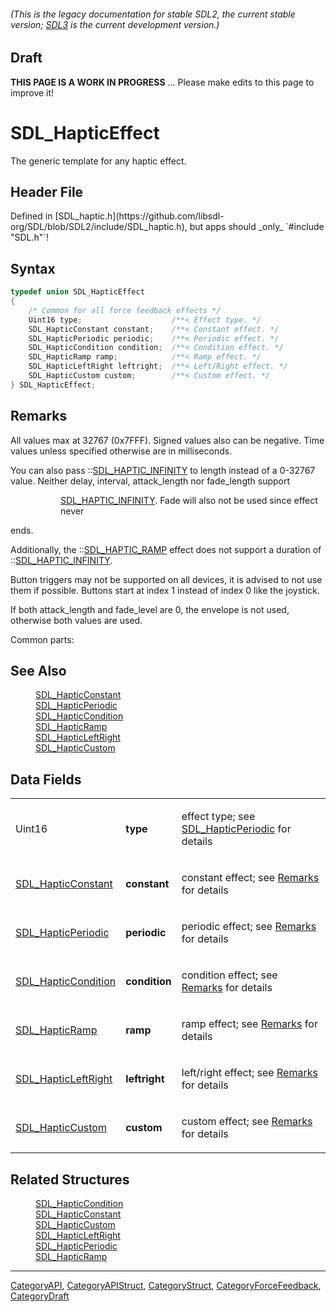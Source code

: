 ====== (This is the legacy documentation for stable SDL2, the current stable version; [https://wiki.libsdl.org/SDL3/ SDL3] is the current development version.) ======

== Draft ==

'''THIS PAGE IS A WORK IN PROGRESS''' ... Please make edits to this page to improve it!
= SDL_HapticEffect =

The generic template for any haptic effect.

== Header File ==

Defined in [SDL_haptic.h](https://github.com/libsdl-org/SDL/blob/SDL2/include/SDL_haptic.h), but apps should _only_ `#include "SDL.h"`!

== Syntax ==

<syntaxhighlight lang='c'>
typedef union SDL_HapticEffect
{
    /* Common for all force feedback effects */
    Uint16 type;                    /**< Effect type. */
    SDL_HapticConstant constant;    /**< Constant effect. */
    SDL_HapticPeriodic periodic;    /**< Periodic effect. */
    SDL_HapticCondition condition;  /**< Condition effect. */
    SDL_HapticRamp ramp;            /**< Ramp effect. */
    SDL_HapticLeftRight leftright;  /**< Left/Right effect. */
    SDL_HapticCustom custom;        /**< Custom effect. */
} SDL_HapticEffect;</syntaxhighlight>

== Remarks ==

All values max at 32767 (0x7FFF). Signed values also can be negative. Time
values unless specified otherwise are in milliseconds.

You can also pass ::[[SDL_HAPTIC_INFINITY]] to length instead of a 0-32767
value. Neither delay, interval, attack_length nor fade_length support
::[[SDL_HAPTIC_INFINITY]]. Fade will also not be used since effect never
ends.

Additionally, the ::[[SDL_HAPTIC_RAMP]] effect does not support a duration
of ::[[SDL_HAPTIC_INFINITY]].

Button triggers may not be supported on all devices, it is advised to not
use them if possible. Buttons start at index 1 instead of index 0 like the
joystick.

If both attack_length and fade_level are 0, the envelope is not used,
otherwise both values are used.

Common parts:

== See Also ==

:[[SDL_HapticConstant]]
:[[SDL_HapticPeriodic]]
:[[SDL_HapticCondition]]
:[[SDL_HapticRamp]]
:[[SDL_HapticLeftRight]]
:[[SDL_HapticCustom]]


== Data Fields ==

{|
|Uint16
|'''type'''
|effect type; see [[SDL_HapticPeriodic]] for details
|-
|[[SDL_HapticConstant]]
|'''constant'''
|constant effect; see [[#Remarks|Remarks]] for details
|-
|[[SDL_HapticPeriodic]]
|'''periodic'''
|periodic effect; see [[#Remarks|Remarks]] for details
|-
|[[SDL_HapticCondition]]
|'''condition'''
|condition effect; see [[#Remarks|Remarks]] for details
|-
|[[SDL_HapticRamp]]
|'''ramp'''
|ramp effect; see [[#Remarks|Remarks]] for details
|-
|[[SDL_HapticLeftRight]]
|'''leftright'''
|left/right effect; see [[#Remarks|Remarks]] for details
|-
|[[SDL_HapticCustom]]
|'''custom'''
|custom effect; see [[#Remarks|Remarks]] for details
|}

== Related Structures ==

:[[SDL_HapticCondition]]
:[[SDL_HapticConstant]]
:[[SDL_HapticCustom]]
:[[SDL_HapticLeftRight]]
:[[SDL_HapticPeriodic]]
:[[SDL_HapticRamp]]

----
[[CategoryAPI]], [[CategoryAPIStruct]], [[CategoryStruct]], [[CategoryForceFeedback]], [[CategoryDraft]]



